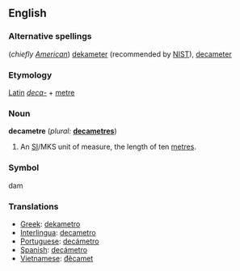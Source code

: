 ==English==

===Alternative spellings===
(''chiefly [[w:American English|American]]'') [[dekameter]] (recommended by [[w:NIST|NIST]]), [[decameter]]

===Etymology===
[[Latin]] ''[[deca-]]'' + [[metre]]

===Noun===
'''decametre'''  (''plural:'' '''[[decametres]]''')
#An [[SI#Abbreviation|SI]]/MKS unit of measure, the length of ten [[metre]]s.

===Symbol===
dam

===Translations===

*[[Greek]]: [[dekametro]]
*[[Interlingua]]: [[decametro]]
*[[Portuguese]]: [[decámetro]] {{m}}
*[[Spanish]]: [[decámetro]] {{m}}
*[[Vietnamese]]: [[đêcamet]]